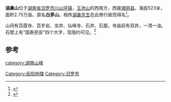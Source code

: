 
'''湖鼻山'''位于[[湖南省|湖南省]][[汨罗市|汨罗市]][[川山坪镇|川山坪镇]]，[[玉池山|玉池山]]的西南方，西接[[湘阴县|湘阴县]]。海拔523米，面积2.75万亩。原名'''白茅山'''。相传[[湖鼻先生|湖鼻先生]]在此修行故而得名<ref name="xyxtz"> {{cite book|title=《湘阴县图志》|editor=郭嵩焘|volume=十九}}</ref>。

山间有百霞寺、百岁岩、龙井、仙峰寺、石井、石屋。寺庙前有双井，一清一浊。石壁上有“国泰民安”四个大字，现隐约可见。<ref>{{cite book|title=《汨罗市志》|editor=汨罗市志编纂委员会|year=1995|publisher=方志出版社|isbn=7-80122-020-X}} </ref>

==参考==
{{reflist}}

[[Category:岳阳地理|Category:岳阳地理]]
[[category:湖南山峰|category:湖南山峰]]
[[Category:汨罗市|Category:汨罗市]]